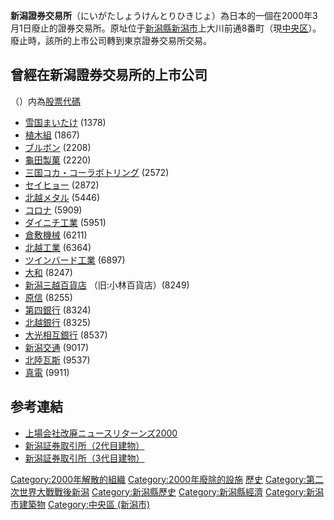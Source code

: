 '''新潟證券交易所'''（にいがたしょうけんとりひきじょ）為日本的一個在2000年3月1日廢止的證券交易所。原址位于[[新潟縣|新潟縣]][[新潟市|新潟市]]上大川前通8番町（現[[中央區_(新潟市)|中央区]]）。廢止時，該所的上市公司轉到東京證券交易所交易。

== 曾經在新潟證券交易所的上市公司==
（）内為[[股票代碼|股票代碼]]

* [[雪国まいたけ|雪国まいたけ]] (1378)
* [[植木組|植木組]] (1867)
* [[ブルボン|ブルボン]] (2208)
* [[龜田製菓|龜田製菓]] (2220)
* [[三国コカ・コーラボトリング|三国コカ・コーラボトリング]] (2572)
* [[セイヒョー|セイヒョー]] (2872)
* [[北越メタル|北越メタル]] (5446)
* [[コロナ_(暖房器具)|コロナ]] (5909)
* [[ダイニチ工業|ダイニチ工業]] (5951)
* [[倉敷機械|倉敷機械]] (6211)
* [[北越工業|北越工業]] (6364)
* [[ツインバード|ツインバード工業]] (6897)
* [[大和_(百貨店)|大和]] (8247)
* [[三越|新潟三越百貨店]] （旧:小林百貨店）(8249)
* [[原信ナルスホールディングス|原信]] (8255)
* [[第四銀行|第四銀行]] (8324)
* [[北越銀行|北越銀行]] (8325)
* [[大光銀行|大光相互銀行]] (8537)
* [[新潟交通|新潟交通]] (9017)
* [[北陸瓦斯|北陸瓦斯]] (9537)
* [[真電|真電]] (9911)

== 参考連結 ==
* [https://web.archive.org/web/20070929111253/http://page.freett.com/zyouka3292/z2000.htm 上場会社改廃ニュースリターンズ2000]
* [http://www2s.biglobe.ne.jp/~makoto_w/niigata/tatemono/16beisya.htm 新潟証券取引所（2代目建物）] {{Wayback|url=http://www2s.biglobe.ne.jp/~makoto_w/niigata/tatemono/16beisya.htm |date=20160306214638 }}
* [http://www2s.biglobe.ne.jp/~makoto_w/niigata/tatemono/02niigin.htm 新潟証券取引所（3代目建物）] {{Wayback|url=http://www2s.biglobe.ne.jp/~makoto_w/niigata/tatemono/02niigin.htm |date=20190929054639 }}
{{日本證券交易所}}
{{Japanese-history-stub}}
{{economy-stub}}
{{Portal bar|日本|廣島|經濟|歷史|企業}}
[[Category:2000年解散的組織|Category:2000年解散的組織]]
[[Category:2000年廢除的設施|Category:2000年廢除的設施]]
[[Category:日本證券交易所|歷史]]
[[Category:第二次世界大戰戰後新潟|Category:第二次世界大戰戰後新潟]]
[[Category:新潟縣歷史|Category:新潟縣歷史]]
[[Category:新潟縣經濟|Category:新潟縣經濟]]
[[Category:新潟市建築物|Category:新潟市建築物]]
[[Category:中央區_(新潟市)|Category:中央區 (新潟市)]]